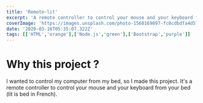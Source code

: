 ```yaml
---
title: 'Remote-lit'
excerpt: 'A remote controller to control your mouse and your keyboard from your bed (`lit` is bed in French).'
coverImage: 'https://images.unsplash.com/photo-1560169897-fc0cdbdfa4d5?ixlib=rb-1.2.1&ixid=MnwxMjA3fDB8MHxwaG90by1wYWdlfHx8fGVufDB8fHx8&auto=format&fit=crop&w=1472&q=80'
date: '2020-03-16T05:35:07.322Z'
tags: [['HTML','orange'],['Node.js','green'],['Bootstrap','purple']]
---
```

# Why this project ?

I wanted to control my computer from my bed, so I made this project.
It's a remote controller to control your mouse and your keyboard from your bed (lit is bed in French).

